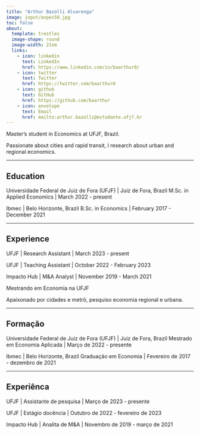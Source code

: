 ```yaml
---
title: "Arthur Bazolli Alvarenga"
image: input/anpec50.jpg
toc: false
about: 
  template: trestles
  image-shape: round
  image-width: 21em
  links:
    - icon: linkedin
      text: LinkedIn
      href: https://www.linkedin.com/in/baarthur0/
    - icon: twitter
      text: Twitter
      href: https://twitter.com/baarthur0
    - icon: github
      text: GitHub
      href: https://github.com/baarthur
    - icon: envelope
      text: Email
      href: mailto:arthur.bazolli@estudante.ufjf.br
---
```


::: {.content-visible when-profile="english"}
Master's student in Economics at UFJF, Brazil. 

Passionate about cities and rapid transit, I research about urban and regional economics.

---

## Education

Universidade Federal de Juiz de Fora (UFJF) | Juiz de Fora, Brazil
M.Sc. in Applied Economics | March 2022 - present   

Ibmec | Belo Horizonte, Brazil
B.Sc. in Economics | February 2017 - December 2021

---

## Experience

UFJF | Research Assistant | March 2023 - present

UFJF | Teaching Assistant | October 2022 - February 2023

Impacto Hub | M&A Analyst | November 2019 - March 2021
:::



::: {.content-visible when-profile="portuguese"}
Mestrando em Economia na UFJF 

Apaixonado por cidades e metrô, pesquiso economia regional e urbana.

---

## Formação

Universidade Federal de Juiz de Fora (UFJF) | Juiz de Fora, Brazil
Mestrado em Economia Aplicada | Março de 2022 - presente  

Ibmec | Belo Horizonte, Brazil
Graduação em Economia | Fevereiro de 2017 - dezembro de 2021

---

## Experiênca

UFJF | Assistante de pesquisa | Março de 2023 - presente

UFJF | Estágio docência | Outubro de 2022 - fevereiro de 2023

Impacto Hub | Analita de M&A | Novembro de 2019 - março de 2021
:::

